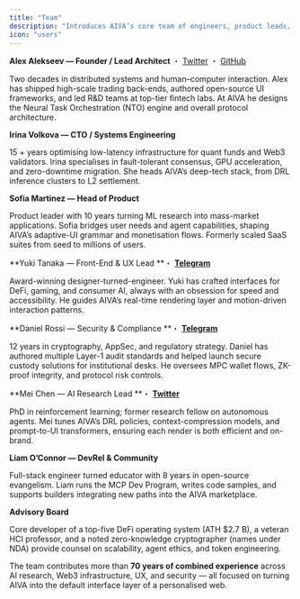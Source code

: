 ```yaml
---
title: "Team"
description: "Introduces AIVA’s core team of engineers, product leads, security experts, and ecosystem builders."
icon: "users"
---
```


**Alex Alekseev — Founder / Lead Architect** ・ [Twitter](https://x.com/alex_alekseev_1?s=21) ・ [GitHub](https://github.com/leks20?tab=repositories)

Two decades in distributed systems and human–computer interaction. Alex has shipped high-scale trading back-ends, authored open-source UI frameworks, and led R&D teams at top-tier fintech labs. At AIVA he designs the Neural Task Orchestration (NTO) engine and overall protocol architecture.

**Irina Volkova — CTO / Systems Engineering**

15 \+ years optimising low-latency infrastructure for quant funds and Web3 validators. Irina specialises in fault-tolerant consensus, GPU acceleration, and zero-downtime migration. She heads AIVA’s deep-tech stack, from DRL inference clusters to L2 settlement.

**Sofia Martinez — Head of Product**

Product leader with 10 years turning ML research into mass-market applications. Sofia bridges user needs and agent capabilities, shaping AIVA’s adaptive-UI grammar and monetisation flows. Formerly scaled SaaS suites from seed to millions of users.

**Yuki Tanaka — Front-End & UX Lead **・ [**Telegram**](https://t.me/yukitanakaa)

Award-winning designer-turned-engineer. Yuki has crafted interfaces for DeFi, gaming, and consumer AI, always with an obsession for speed and accessibility. He guides AIVA’s real-time rendering layer and motion-driven interaction patterns.

**Daniel Rossi — Security & Compliance **・ [**Telegram**](https://t.me/danielrossii)

12 years in cryptography, AppSec, and regulatory strategy. Daniel has authored multiple Layer-1 audit standards and helped launch secure custody solutions for institutional desks. He oversees MPC wallet flows, ZK-proof integrity, and protocol risk controls.

**Mei Chen — AI Research Lead **・ [**Twitter**](https://x.com/meichen_eth)

PhD in reinforcement learning; former research fellow on autonomous agents. Mei tunes AIVA’s DRL policies, context-compression models, and prompt-to-UI transformers, ensuring each render is both efficient and on-brand.

**Liam O’Connor — DevRel & Community**

Full-stack engineer turned educator with 8 years in open-source evangelism. Liam runs the MCP Dev Program, writes code samples, and supports builders integrating new paths into the AIVA marketplace.

**Advisory Board**

Core developer of a top-five DeFi operating system (ATH \$2.7 B), a veteran HCI professor, and a noted zero-knowledge cryptographer (names under NDA) provide counsel on scalability, agent ethics, and token engineering.

The team contributes more than **70 years of combined experience** across AI research, Web3 infrastructure, UX, and security — all focused on turning AIVA into the default interface layer of a personalised web.